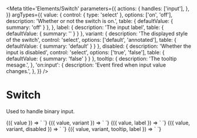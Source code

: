 
<Meta
  title='Elements/Switch'
  parameters={{
    actions: {
      handles: ['input'],
    },
  }}
  argTypes={{
    value: {
      control: { type: 'select' },
      options: ['on', 'off'],
      description: 'Whether or not the switch is on.',
      table: { defaultValue: { summary: 'off' } },
    },
    label: {
      description: 'The input label',
      table: { defaultValue: { summary: '' } }
    },
    variant: {
      description: 'The displayed style of the switch',
      control: 'select',
      options: ['default', 'annotated'],
      table: { defaultValue: { summary: 'default' } }
    },
    disabled: {
      description: 'Whether the input is disabled',
      control: 'select',
      options: ['true', 'false'],
      table: { defaultValue: { summary: 'false' } }
    },
      tooltip: {
      description: 'The tooltip mesage.',
    },
    'on:input': {
      description: 'Event fired when input value changes.',
    },
  }}
/>

# Switch

Used to handle binary input.

<Canvas>
  <Story
    name='Default'
    args={{
      value: 'off',
    }}
  >
    {({ value }) => `
      <v-switch
        value='${value}'
      />
    `}
  </Story>
</Canvas>

<Canvas>
  <Story
    name='Annotated'
    args={{
      value: 'off',
      variant: 'annotated',
    }}
  >
    {({ value, variant }) => `
      <v-switch
        value='${value}'
        variant='${variant}'
      />
    `}
  </Story>
</Canvas>

<Canvas>
  <Story
    name='With label'
    args={{
      value: 'off',
      label: 'Lunchtime',
    }}
  >
    {({ value, label }) => `
      <v-switch
        value='${value}'
        label='${label}'
      />
    `}
  </Story>
</Canvas>

<Canvas>
  <Story
    name='Disabled'
    args={{
      value: 'off',
      variant: 'labeled',
      disabled: 'true'
    }}
  >
    {({ value, variant, disabled }) => `
      <v-switch
        value='${value}'
        variant='${variant}'
        disabled='${disabled}'
      />
    `}
  </Story>
</Canvas>

<Canvas>
  <Story
    name='Tooltip'
    args={{
      value: 'off',
      variant: 'labeled',
      label: 'Switch Label',
      tooltip: 'This is the tooltip message.'
    }}
  >
    {({ value, variant, tooltip, label }) => `
      <v-switch
        value='${value}'
        variant='${variant}'
        tooltip='${tooltip}'
        label='${label}'
      />
    `}
  </Story>
</Canvas>